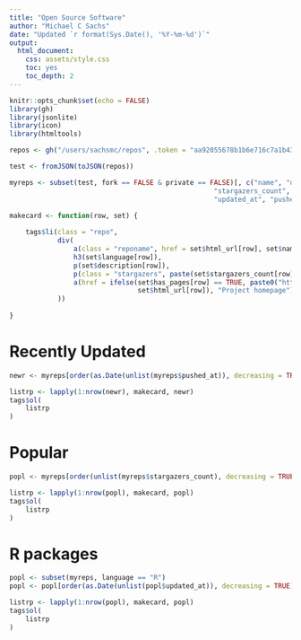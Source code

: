 ```yaml
---
title: "Open Source Software"
author: "Michael C Sachs"
date: "Updated `r format(Sys.Date(), '%Y-%m-%d')`"
output: 
  html_document: 
    css: assets/style.css
    toc: yes
    toc_depth: 2
---
```


```r
knitr::opts_chunk$set(echo = FALSE)
library(gh)
library(jsonlite)
library(icon)
library(htmltools)
```

<style type="text/css">

#title {
    color: #e9e9e9;
	padding: 0.8em;
    font-family: Open sans, sans-serif;
    background-color: #dc4d38;
	font-size: 32px;
	text-align: center;

	-moz-box-shadow: 0px 0px 5px 1px rgba(0, 0, 0, 0.1);
	-webkit-box-shadow: 0px 0px 5px 1px rgba(0, 0, 0, 0.1);
	box-shadow: 0px 0px 5px 1px rgba(0, 0, 0, 0.1);
	margin-bottom: 20px;
	padding: 0.4em;
	width: 80%;

	display: table;
	position: relative;
	margin: auto;
	margin-top: 20px;
	margin-bottom: 20px;
}


.email {
   	font-size: 26px;
}

.stats {
	color: white;
	padding: 0.4em;
	font-family: Open sans, sans-serif;
	background: #39b1a4;

	font-size: 26px;
	text-align: center;

	-moz-box-shadow: 0px 0px 5px 1px rgba(0, 0, 0, 0.1);
	-webkit-box-shadow: 0px 0px 5px 1px rgba(0, 0, 0, 0.1);
	box-shadow: 0px 0px 5px 1px rgba(0, 0, 0, 0.1);
	margin-bottom: 20px;
	padding: 0.4em;
	width: 65%;

	display: table;
	position: relative;
	margin: auto;
	margin-top: 20px;
	margin-bottom: 20px;
}

ol {
display: block;
list-style-type: none;
-webkit-margin-before: 0em;
-webkit-margin-after: 0em;
-webkit-margin-start: 0px;
-webkit-margin-end: 0px;
-webkit-padding-start: 0px;
}

.repolist {

	max-width: 1096px;
	margin: auto;

}

.repo {
	background: white;
	-moz-box-shadow: 0px 0px 5px 1px rgba(0, 0, 0, 0.1);
	-webkit-box-shadow: 0px 0px 5px 1px rgba(0, 0, 0, 0.1);
	box-shadow: 0px 0px 5px 1px rgba(0, 0, 0, 0.1);
	margin-bottom: 20px;
	padding: 1em;
	width: inherit;

	overflow: hidden;

	position: relative;
	margin-left: 10px;
	margin-right: 10px;
}

.repotitle {
	font-size: 26px;
	text-align: center;

	background: white;
	-moz-box-shadow: 0px 0px 5px 1px rgba(0, 0, 0, 0.1);
	-webkit-box-shadow: 0px 0px 5px 1px rgba(0, 0, 0, 0.1);
	box-shadow: 0px 0px 5px 1px rgba(0, 0, 0, 0.1);
	margin-bottom: 20px;
	padding: 0.4em;
	width: 90%;

	display: table;
	position: relative;
	margin: auto;
	margin-top: 20px;
	margin-bottom: 20px;

}

.reponame {
	font-size: 22px;
	text-align: center;
	color: #006FA3;
}

</style>

```r
repos <- gh("/users/sachsmc/repos", .token = "aa92055678b1b6e716c7a1b431c298250e03d268", .limit = 65)

test <- fromJSON(toJSON(repos))

myreps <- subset(test, fork == FALSE & private == FALSE)[, c("name", "description", "html_url", 
                                                   "stargazers_count", "watchers_count", "language", "has_pages", 
                                                   "updated_at", "pushed_at")]

makecard <- function(row, set) {
    
    tags$li(class = "repo", 
            div(
                a(class = "reponame", href = set$html_url[row], set$name[row]), 
                h3(set$language[row]), 
                p(set$description[row]), 
                p(class = "stargazers", paste(set$stargazers_count[row], "stars")), 
                a(href = ifelse(set$has_pages[row] == TRUE, paste0("https://sachsmc.github.io/", set$name[row]), 
                                set$html_url[row]), "Project homepage")
            ))
    
}
```


# Recently Updated
```r

newr <- myreps[order(as.Date(unlist(myreps$pushed_at)), decreasing = TRUE), ][1:10, ]

listrp <- lapply(1:nrow(newr), makecard, newr)
tags$ol(
    listrp
)

```


# Popular
```r

popl <- myreps[order(unlist(myreps$stargazers_count), decreasing = TRUE), ][1:10, ]

listrp <- lapply(1:nrow(popl), makecard, popl)
tags$ol(
    listrp
)

```


# R packages
```r

popl <- subset(myreps, language == "R")
popl <- popl[order(as.Date(unlist(popl$updated_at)), decreasing = TRUE), ]

listrp <- lapply(1:nrow(popl), makecard, popl)
tags$ol(
    listrp
)

```